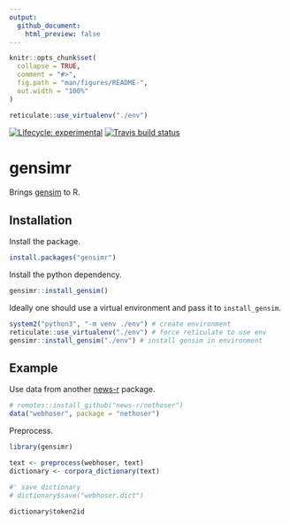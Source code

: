 ```yaml
---
output: 
  github_document:
    html_preview: false
---
```


<!-- README.md is generated from README.Rmd. Please edit that file -->

```r
knitr::opts_chunk$set(
  collapse = TRUE,
  comment = "#>",
  fig.path = "man/figures/README-",
  out.width = "100%"
)

reticulate::use_virtualenv("./env")
```

<!-- badges: start -->
[![Lifecycle: experimental](https://img.shields.io/badge/lifecycle-experimental-orange.svg)](https://www.tidyverse.org/lifecycle/#experimental)
[![Travis build status](https://travis-ci.org/news-r/gensimr.svg?branch=master)](https://travis-ci.org/news-r/gensimr)
<!-- badges: end -->

# gensimr

Brings [gensim](https://radimrehurek.com/gensim) to R.

## Installation

Install the package.

```r
install.packages("gensimr")
```

Install the python dependency. 

```r
gensimr::install_gensim()
```

Ideally one should use a virtual environment and pass it to `install_gensim`.

```r
system2("python3", "-m venv ./env") # create environment
reticulate::use_virtualenv("./env") # force reticulate to use env
gensimr::install_gensim("./env") # install gensim in environment
```

## Example

Use data from another [news-r](https://news-r.org) package.

```r
# remotes::install_github("news-r/nethoser")
data("webhoser", package = "nethoser")
```

Preprocess.

```r
library(gensimr)

text <- preprocess(webhoser, text)
dictionary <- corpora_dictionary(text)

#' save dictionary
# dictionary$save("webhoser.dict")

dictionary$token2id
```
